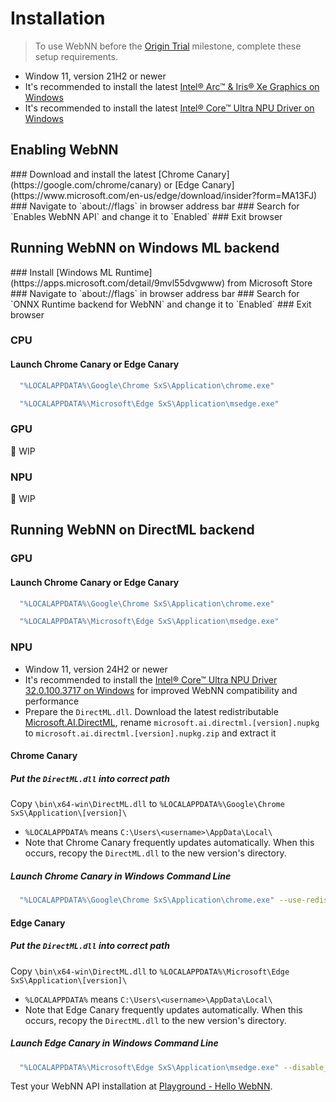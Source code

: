 
# Installation

> <InfoIcon /> To use WebNN before the [Origin Trial](https://developer.chrome.com/docs/web-platform/origin-trials) milestone, complete these setup requirements.

- Window 11, version 21H2 or newer
- It's recommended to install the latest [Intel® Arc™ & Iris® Xe Graphics on Windows](https://www.intel.com/content/www/us/en/download/785597/intel-arc-iris-xe-graphics-windows.html)
- It's recommended to install the latest [Intel® Core™ Ultra NPU Driver on Windows](https://www.intel.com/content/www/us/en/download/794734/intel-npu-driver-windows.html)

## Enabling WebNN

<Steps>
### Download and install the latest [Chrome Canary](https://google.com/chrome/canary) or [Edge Canary](https://www.microsoft.com/en-us/edge/download/insider?form=MA13FJ)
### Navigate to `about://flags` in browser address bar
### Search for `Enables WebNN API` and change it to `Enabled`
### Exit browser
</Steps>

## Running WebNN on Windows ML backend

<Steps>
### Install [Windows ML Runtime](https://apps.microsoft.com/detail/9mvl55dvgwww) from Microsoft Store
### Navigate to `about://flags` in browser address bar
### Search for `ONNX Runtime backend for WebNN` and change it to `Enabled`
### Exit browser
</Steps>

### CPU

#### Launch Chrome Canary or Edge Canary

```bash copy showLineNumbers filename="launch-chrome-canary"
  "%LOCALAPPDATA%\Google\Chrome SxS\Application\chrome.exe"
```

```bash copy showLineNumbers filename="launch-edge-canary"
  "%LOCALAPPDATA%\Microsoft\Edge SxS\Application\msedge.exe"
```

### GPU 

🚧 WIP

### NPU

🚧 WIP

## Running WebNN on DirectML backend

### GPU

#### Launch Chrome Canary or Edge Canary

```bash copy showLineNumbers filename="launch-chrome-canary"
  "%LOCALAPPDATA%\Google\Chrome SxS\Application\chrome.exe"
```

```bash copy showLineNumbers filename="launch-edge-canary"
  "%LOCALAPPDATA%\Microsoft\Edge SxS\Application\msedge.exe"
```

### NPU

- Window 11, version 24H2 or newer
- It's recommended to install the [Intel® Core™ Ultra NPU Driver 32.0.100.3717 on Windows](https://www.intel.com/content/www/us/en/download/794734/848729/intel-npu-driver-windows.html) for improved WebNN compatibility and performance
- Prepare the `DirectML.dll`. Download the latest redistributable [Microsoft.AI.DirectML](https://www.nuget.org/packages/Microsoft.AI.DirectML/1.15.2), rename `microsoft.ai.directml.[version].nupkg` to `microsoft.ai.directml.[version].nupkg.zip` and extract it

#### Chrome Canary 

##### Put the `DirectML.dll` into correct path
  
Copy `\bin\x64-win\DirectML.dll` to `%LOCALAPPDATA%\Google\Chrome SxS\Application\[version]\`
  - `%LOCALAPPDATA%` means `C:\Users\<username>\AppData\Local\`
  - Note that Chrome Canary frequently updates automatically. When this occurs, recopy the `DirectML.dll` to the new version's directory.
##### Launch Chrome Canary in Windows Command Line
    
```bash copy showLineNumbers filename="enable-webnn-npu-chrome-canary"
  "%LOCALAPPDATA%\Google\Chrome SxS\Application\chrome.exe" --use-redist-dml --disable_webnn_for_npu=0
```

#### Edge Canary 

##### Put the `DirectML.dll` into correct path

Copy `\bin\x64-win\DirectML.dll` to `%LOCALAPPDATA%\Microsoft\Edge SxS\Application\[version]\`
  - `%LOCALAPPDATA%` means `C:\Users\<username>\AppData\Local\`
  - Note that Edge Canary frequently updates automatically. When this occurs, recopy the `DirectML.dll` to the new version's directory.

##### Launch Edge Canary in Windows Command Line

```bash copy showLineNumbers filename="enable-webnn-npu-edge-canary"
  "%LOCALAPPDATA%\Microsoft\Edge SxS\Application\msedge.exe" --disable_webnn_for_npu=0
```

Test your WebNN API installation at [Playground - Hello WebNN](../../playground/webnn/hello-webnn).